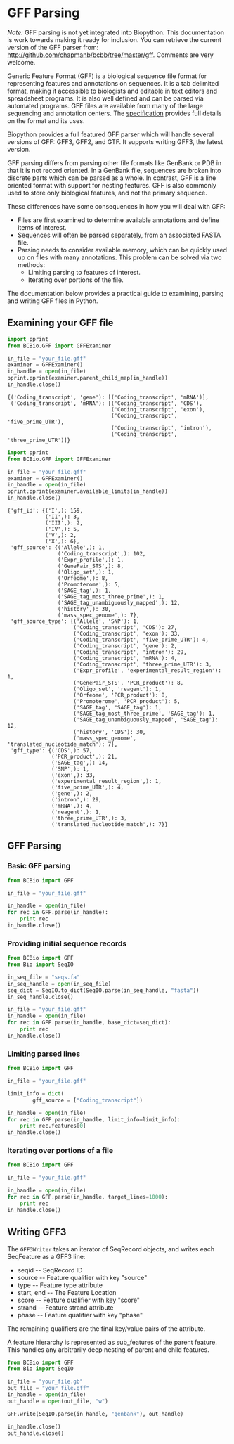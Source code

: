 = GFF Parsing =

''Note:'' GFF parsing is not yet integrated into Biopython. This documentation is work towards making it ready for inclusion. You can retrieve the current version of the GFF parser from: 
http://github.com/chapmanb/bcbb/tree/master/gff. Comments are very welcome.

Generic Feature Format (GFF) is a biological sequence file format for representing features and annotations on sequences. It is a tab delimited format, making it accessible to biologists and editable in text editors and spreadsheet programs. It is also well defined and can be parsed via automated programs. GFF files are available from many of the large sequencing and annotation centers. The [http://www.sequenceontology.org/gff3.shtml specification] provides full details on the format and its uses.

Biopython provides a full featured GFF parser which will handle several versions of GFF: GFF3, GFF2, and GTF. It supports writing GFF3, the latest version. 

GFF parsing differs from parsing other file formats like GenBank or PDB in that it is not record oriented. In a GenBank file, sequences are broken into discrete parts which can be parsed as a whole. In contrast, GFF is a line oriented format with support for nesting features. GFF is also commonly used to store only biological features, and not the primary sequence.

These differences have some consequences in how you will deal with GFF:

* Files are first examined to determine available annotations and define items of interest.
* Sequences will often be parsed separately, from an associated FASTA file.
* Parsing needs to consider available memory, which can be quickly used up on files with many annotations. This problem can be solved via two methods:
** Limiting parsing to features of interest.
** Iterating over portions of the file.

The documentation below provides a practical guide to examining, parsing and writing GFF files in Python.

== Examining your GFF file ==

<source lang=python>
import pprint
from BCBio.GFF import GFFExaminer

in_file = "your_file.gff"
examiner = GFFExaminer()
in_handle = open(in_file)
pprint.pprint(examiner.parent_child_map(in_handle))
in_handle.close()
</source>

<pre>
{('Coding_transcript', 'gene'): [('Coding_transcript', 'mRNA')],
 ('Coding_transcript', 'mRNA'): [('Coding_transcript', 'CDS'),
                                 ('Coding_transcript', 'exon'),
                                 ('Coding_transcript', 'five_prime_UTR'),
                                 ('Coding_transcript', 'intron'),
                                 ('Coding_transcript', 'three_prime_UTR')]}
</pre>

<source lang=python>
import pprint
from BCBio.GFF import GFFExaminer

in_file = "your_file.gff"
examiner = GFFExaminer()
in_handle = open(in_file)
pprint.pprint(examiner.available_limits(in_handle))
in_handle.close()
</source>

<pre>
{'gff_id': {('I',): 159,
            ('II',): 3,
            ('III',): 2,
            ('IV',): 5,
            ('V',): 2,
            ('X',): 6},
 'gff_source': {('Allele',): 1,
                ('Coding_transcript',): 102,
                ('Expr_profile',): 1,
                ('GenePair_STS',): 8,
                ('Oligo_set',): 1,
                ('Orfeome',): 8,
                ('Promoterome',): 5,
                ('SAGE_tag',): 1,
                ('SAGE_tag_most_three_prime',): 1,
                ('SAGE_tag_unambiguously_mapped',): 12,
                ('history',): 30,
                ('mass_spec_genome',): 7},
 'gff_source_type': {('Allele', 'SNP'): 1,
                     ('Coding_transcript', 'CDS'): 27,
                     ('Coding_transcript', 'exon'): 33,
                     ('Coding_transcript', 'five_prime_UTR'): 4,
                     ('Coding_transcript', 'gene'): 2,
                     ('Coding_transcript', 'intron'): 29,
                     ('Coding_transcript', 'mRNA'): 4,
                     ('Coding_transcript', 'three_prime_UTR'): 3,
                     ('Expr_profile', 'experimental_result_region'): 1,
                     ('GenePair_STS', 'PCR_product'): 8,
                     ('Oligo_set', 'reagent'): 1,
                     ('Orfeome', 'PCR_product'): 8,
                     ('Promoterome', 'PCR_product'): 5,
                     ('SAGE_tag', 'SAGE_tag'): 1,
                     ('SAGE_tag_most_three_prime', 'SAGE_tag'): 1,
                     ('SAGE_tag_unambiguously_mapped', 'SAGE_tag'): 12,
                     ('history', 'CDS'): 30,
                     ('mass_spec_genome', 'translated_nucleotide_match'): 7},
 'gff_type': {('CDS',): 57,
              ('PCR_product',): 21,
              ('SAGE_tag',): 14,
              ('SNP',): 1,
              ('exon',): 33,
              ('experimental_result_region',): 1,
              ('five_prime_UTR',): 4,
              ('gene',): 2,
              ('intron',): 29,
              ('mRNA',): 4,
              ('reagent',): 1,
              ('three_prime_UTR',): 3,
              ('translated_nucleotide_match',): 7}}
</pre>

== GFF Parsing ==

=== Basic GFF parsing ===

<source lang=python>
from BCBio import GFF

in_file = "your_file.gff"

in_handle = open(in_file)
for rec in GFF.parse(in_handle):
    print rec
in_handle.close()
</source>

=== Providing initial sequence records ===

<source lang=python>
from BCBio import GFF
from Bio import SeqIO

in_seq_file = "seqs.fa"
in_seq_handle = open(in_seq_file)
seq_dict = SeqIO.to_dict(SeqIO.parse(in_seq_handle, "fasta"))
in_seq_handle.close()

in_file = "your_file.gff"
in_handle = open(in_file)
for rec in GFF.parse(in_handle, base_dict=seq_dict):
    print rec
in_handle.close()
</source>

=== Limiting parsed lines ===
<source lang=python>
from BCBio import GFF

in_file = "your_file.gff"

limit_info = dict(
        gff_source = ["Coding_transcript"])

in_handle = open(in_file)
for rec in GFF.parse(in_handle, limit_info=limit_info):
    print rec.features[0]
in_handle.close()
</source>

=== Iterating over portions of a file ===

<source lang=python>
from BCBio import GFF

in_file = "your_file.gff"

in_handle = open(in_file)
for rec in GFF.parse(in_handle, target_lines=1000):
    print rec
in_handle.close()
</source>

== Writing GFF3 ==
The <code>GFF3Writer</code> takes an iterator of SeqRecord objects, and writes
each SeqFeature as a GFF3 line:

* seqid -- SeqRecord ID
* source -- Feature qualifier with key "source"
* type -- Feature type attribute
* start, end -- The Feature Location
* score -- Feature qualifier with key "score"
* strand -- Feature strand attribute
* phase -- Feature qualifier with key "phase"

The remaining qualifiers are the final key/value pairs of the attribute.

A feature hierarchy is represented as sub_features of the parent feature. This handles any arbitrarily deep nesting of parent and child features.

<source lang=python>
from BCBio import GFF
from Bio import SeqIO

in_file = "your_file.gb"
out_file = "your_file.gff"
in_handle = open(in_file)
out_handle = open(out_file, "w")

GFF.write(SeqIO.parse(in_handle, "genbank"), out_handle)

in_handle.close()
out_handle.close()
</source>
